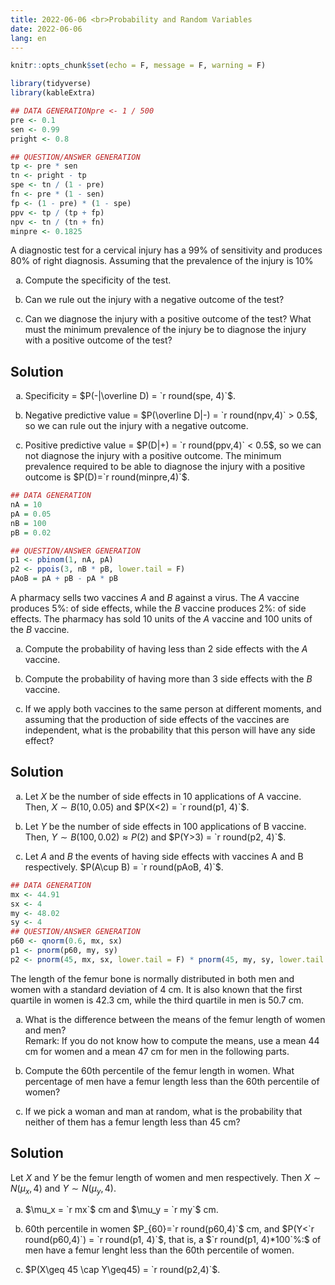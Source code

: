 ```yaml
---
title: 2022-06-06 <br>Probability and Random Variables
date: 2022-06-06
lang: en
---
```


```r
knitr::opts_chunk$set(echo = F, message = F, warning = F)
```

```r
library(tidyverse)
library(kableExtra)
```

:::{#exr-1}
```r
## DATA GENERATIONpre <- 1 / 500
pre <- 0.1
sen <- 0.99
pright <- 0.8

## QUESTION/ANSWER GENERATION
tp <- pre * sen
tn <- pright - tp
spe <- tn / (1 - pre)
fn <- pre * (1 - sen)
fp <- (1 - pre) * (1 - spe)
ppv <- tp / (tp + fp)
npv <- tn / (tn + fn)
minpre <- 0.1825
```

A diagnostic test for a cervical injury has a 99% of sensitivity and produces 80% of right diagnosis. Assuming that the prevalence of the injury is 10%

a. Compute the specificity of the test.

a. Can we rule out the injury with a negative outcome of the test?

a. Can we diagnose the injury with a positive outcome of the test? What must the minimum prevalence of the injury be to diagnose the injury with a positive outcome of the test?

:::{.callout-tip collapse="true"}
## Solution
a. Specificity = $P(-|\overline D) = `r round(spe, 4)`$.

a. Negative predictive value = $P(\overline D|-) = `r round(npv,4)` > 0.5$, so we can rule out the injury with a negative outcome.

a. Positive predictive value = $P(D|+) = `r round(ppv,4)` < 0.5$, so we can not diagnose the injury with a positive outcome. The minimum prevalence required to be able to diagnose the injury with a positive outcome is $P(D)=`r round(minpre,4)`$.
:::
:::

:::{#exr-2}
```r
## DATA GENERATION
nA = 10
pA = 0.05
nB = 100
pB = 0.02

## QUESTION/ANSWER GENERATION
p1 <- pbinom(1, nA, pA)
p2 <- ppois(3, nB * pB, lower.tail = F)
pAoB = pA + pB - pA * pB
```

A pharmacy sells two vaccines $A$ and $B$ against a virus. The $A$ vaccine produces 5%: of side effects, while the $B$ vaccine produces 2%: of side effects. The pharmacy has sold 10 units of the $A$ vaccine and 100 units of the $B$ vaccine.

a. Compute the probability of having less than 2 side effects with the $A$ vaccine.

a. Compute the probability of having more than 3 side effects with the $B$ vaccine.

a. If we apply both vaccines to the same person at different moments, and assuming that the production of side effects of the vaccines are independent, what is the probability that this person will have any side effect?

:::{.callout-tip collapse="true"}
## Solution
a. Let $X$ be the number of side effects in 10 applications of A vaccine. Then, $X\sim B(10, 0.05)$ and $P(X<2) = `r round(p1, 4)`$.

a. Let $Y$ be the number of side effects in 100 applications of B vaccine. Then, $Y\sim B(100, 0.02)\approx P(2)$ and $P(Y>3) = `r round(p2, 4)`$.

a. Let $A$ and $B$ the events of having side effects with vaccines A and B respectively. $P(A\cup B) = `r round(pAoB, 4)`$.
:::
:::

:::{#exr-3}
```r
## DATA GENERATION
mx <- 44.91
sx <- 4
my <- 48.02
sy <- 4
## QUESTION/ANSWER GENERATION
p60 <- qnorm(0.6, mx, sx)
p1 <- pnorm(p60, my, sy)
p2 <- pnorm(45, mx, sx, lower.tail = F) * pnorm(45, my, sy, lower.tail = F)
```

The length of the femur bone is normally distributed in both men and women with a standard deviation of 4 cm. It is also known that the first quartile in women is 42.3 cm, while the third quartile in men is 50.7 cm.

a. What is the difference between the means of the femur length of women and men?  
Remark: If you do not know how to compute the means, use a mean 44 cm for women and a mean 47 cm for men in the following parts. 

a. Compute the 60th percentile of the femur length in women. What percentage of men have a femur length less than the 60th percentile of women?

a. If we pick a woman and man at random, what is the probability that neither of them has a femur length less than 45 cm?

:::{.callout-tip collapse="true"}
## Solution
Let $X$ and $Y$ be the femur length of women and men respectively. Then $X\sim N(\mu_x, 4)$ and $Y\sim N(\mu_y,4)$.

a. $\mu_x = `r mx`$ cm and $\mu_y = `r my`$ cm.

a. 60th percentile in women $P_{60}=`r round(p60,4)`$ cm, and $P(Y<`r round(p60,4)`) = `r round(p1, 4)`$, that is, a $`r round(p1, 4)*100`%:$ of men have a femur lenght less than the 60th percentile of women.

a. $P(X\geq 45 \cap Y\geq45) = `r round(p2,4)`$.
:::
:::